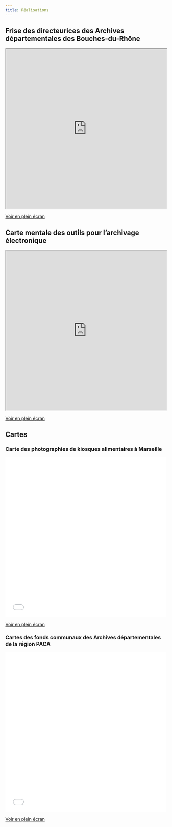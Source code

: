 ```yaml
---
title: Réalisations
---
```


## Frise des directeurices des Archives départementales des Bouches-du-Rhône

```{=html}
<iframe width="100%" height="500" src="https://tinyurl.com/yn73pten" title="Frise des directeurices des Archives départementales des Bouches-du-Rhône"></iframe>
```
[Voir en plein écran](https://tinyurl.com/yn73pten)

## Carte mentale des outils pour l'archivage électronique

```{=html}
<iframe width="100%" height="500" src="https://framindmap.org/c/maps/1248044/public" title="Carte mentale des outils pour l'archivage électronique"></iframe>
```

[Voir en plein écran](https://framindmap.org/c/maps/1248044/public)

## Cartes

### Carte des photographies de kiosques alimentaires à Marseille    

```{=html}
<iframe width="100%" height="500px" frameborder="0" allowfullscreen allow="geolocation" src="//umap.openstreetmap.fr/fr/map/photographies-de-kiosques-alimentaires-a-marseille_1159709?scaleControl=false&miniMap=false&scrollWheelZoom=false&zoomControl=true&editMode=disabled&moreControl=true&searchControl=null&tilelayersControl=null&embedControl=null&datalayersControl=true&onLoadPanel=none&captionBar=false&captionMenus=true"></iframe><p><a href="//umap.openstreetmap.fr/fr/map/photographies-de-kiosques-alimentaires-a-marseille_1159709?scaleControl=false&miniMap=false&scrollWheelZoom=true&zoomControl=true&editMode=disabled&moreControl=true&searchControl=null&tilelayersControl=null&embedControl=null&datalayersControl=true&onLoadPanel=none&captionBar=false&captionMenus=true">Voir en plein écran</a></p>
```

### Cartes des fonds communaux des Archives départementales de la région PACA

```{=html}
<iframe width="100%" height="500px" frameborder="0" allowfullscreen allow="geolocation" src="//umap.openstreetmap.fr/fr/map/depots-communaux-en-archives-departementales-de-pa_1187663?scaleControl=false&miniMap=false&scrollWheelZoom=false&zoomControl=true&editMode=disabled&moreControl=true&searchControl=null&tilelayersControl=null&embedControl=null&datalayersControl=true&onLoadPanel=none&captionBar=false&captionMenus=true"></iframe><p><a href="//umap.openstreetmap.fr/fr/map/depots-communaux-en-archives-departementales-de-pa_1187663?scaleControl=false&miniMap=false&scrollWheelZoom=true&zoomControl=true&editMode=disabled&moreControl=true&searchControl=null&tilelayersControl=null&embedControl=null&datalayersControl=true&onLoadPanel=none&captionBar=false&captionMenus=true">Voir en plein écran</a></p>
```